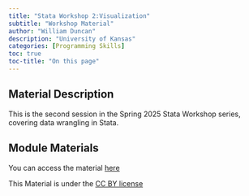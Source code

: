 ```yaml
---
title: "Stata Workshop 2:Visualization"
subtitle: "Workshop Material"
author: "William Duncan"
description: "University of Kansas"
categories: [Programming Skills]
toc: true
toc-title: "On this page"
---
```


## Material Description

This is the second session in the Spring 2025 Stata Workshop series, covering data wrangling in Stata.

## Module Materials

You can access the material [here](https://github.com/KansasData/Module/tree/main/ku_duncan_stata_25spring_2)

This Material is under the [CC BY license](https://creativecommons.org/licenses/by/4.0/)
